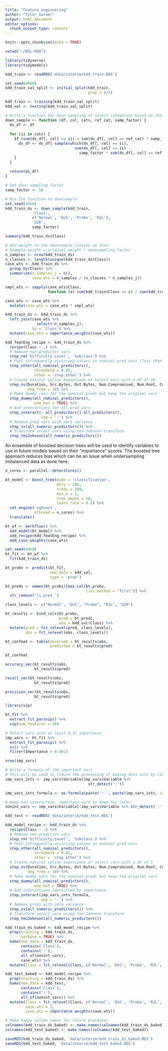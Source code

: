 ```yaml
---
title: "Feature engineering"
author: "Tyler Garner"
output: html_document
editor_options: 
  chunk_output_type: console
---
```


```r
knitr::opts_chunk$set(echo = TRUE)

setwd("~/NSL-KDD")
```



```r
library(tidyverse)
library(tidymodels)
```



```r
kdd_train <- readRDS('data/interim/kdd_train.RDS')

set.seed(4960)
kdd_train_val_split <- initial_split(kdd_train,
                                     prop = 4/5)

kdd_train <- training(kdd_train_val_split)
kdd_val <- testing(kdd_train_val_split)
```



```r
# Write a function for down sampling of select categories based on the size of one category
down_sample <- function (df, col, cats, ref_cat, samp_factor) {
  ds_df <- df
  
  for (ii in cats) {
    if (sum(ds_df[, col] == ii) > sum(ds_df[, col] == ref_cat) * samp_factor) {
      ds_df <- ds_df[-sample(which(ds_df[, col] == ii),
                               sum(ds_df[, col] == ii) -
                                 samp_factor * sum(ds_df[, col] == ref_cat)), ]
    }
  }
  
  return(ds_df)
}

# Set down sampling factor
samp_factor <- 50

# Run the function to downsample
set.seed(4960)
kdd_train_ds <- down_sample(kdd_train,
            'Class',
            c('Normal', 'DoS', 'Probe', 'R2L'),
            'U2R',
            samp_factor)

summary(kdd_train_ds$Class)
```



```r
# Add weight to the downsample classes so that:
# Example weight = original weight * downsampling factor
n_samples <- nrow(kdd_train_ds)
n_classes <- length(unique(kdd_train_ds$Class))
case_wts <- kdd_train_ds %>%
  group_by(Class) %>%
  summarize(n_samples_j = n(),
            case_wts = n_samples / (n_classes * n_samples_j))

smpl_wts <- sapply(case_wts$Class,
                   function (x) sum(kdd_train$Class == x) / sum(kdd_train_ds$Class == x))

case_wts <- case_wts %>%
  mutate(case_wts = case_wts * smpl_wts)

kdd_train_ds <- kdd_train_ds %>%
  left_join(case_wts %>%
              select(!n_samples_j),
            by = 'Class') %>%
  mutate(case_wts = importance_weights(case_wts))
```




```r
kdd_featEng_recipe <- kdd_train_ds %>%
  recipe(Class ~ .) %>%
  # Remove non-predictor vars
  step_rm('Difficulty.Level', 'Subclass') %>%
  # Pool infrequently occurring values in nominal pred vars (less than 5% of total)
  step_other(all_nominal_predictors(),
             threshold = 0.05,
             other = 'step_other') %>%
  # Create natural spline expansions of select vars with a df of 10
  step_ns(Duration, Src.Bytes, Dst.Bytes, Num.Compromised, Num.Root, Count, Srv.Count,
          deg_free = 10) %>%
  # Make dummy vars for the nominal preds but keep the original vars
  step_dummy(all_nominal_predictors(),
             one_hot = TRUE) %>%
  # Add interactions for all pred vars
  step_interact(~ all_predictors():all_predictors(),
                sep = ':') %>%
  # Remove pred vars with zero variance
  step_zv(all_numeric_predictors()) %>%
  # Transform select vars using Yeo-Johnson transform
  step_YeoJohnson(all_numeric_predictors())
```

An ensemble of boosted decision trees will be used to identify variables to use in future models based on their "importance" scores.  The boosted tree approach reduces bias which can be an issue when undersampling imbalanced data as done here.

```r
n_cores <- parallel::detectCores()

bt_model <- boost_tree(mode = 'classification',
                       mtry = 200,
                       trees = 200,
                       min_n = 2,
                       tree_depth = 10,
                       learn_rate = 0.2) %>%
  set_engine('xgboost',
             nthread = n_cores) %>%
  translate()

bt_wf <- workflow() %>%
  add_model(bt_model) %>%
  add_recipe(kdd_featEng_recipe) %>%
  add_case_weights(case_wts)

set.seed(4960)
bt_fit <- bt_wf %>%
  fit(kdd_train_ds)

bt_probs <- predict(bt_fit,
                    new_data = kdd_val,
                    type = 'prob')

bt_preds <- names(bt_probs)[max.col(bt_probs,
                                    ties.method = "first")] %>%
  str_remove('\\.pred_')

class_levels <- c("Normal", "DoS", "Probe", "R2L", "U2R")

bt_results <- bind_cols(bt_probs,
                        pred = bt_preds,
                        obs = kdd_val$Class) %>%
  mutate(pred = fct_relevel(pred, class_levels),
         obs = fct_relevel(obs, class_levels))
```



```r
bt_confmat <- table(observed = bt_results$obs,
                    predicted = bt_results$pred)

bt_confmat

accuracy_vec(bt_results$obs,
             bt_results$pred)

recall_vec(bt_results$obs,
             bt_results$pred)

precision_vec(bt_results$obs,
             bt_results$pred)
```



```r
library(vip)

bt_fit %>%
  extract_fit_parsnip() %>%
  vip(num_features = 20)

# Select vars with at least 0.1% importance
imp_vars <- bt_fit %>%
  extract_fit_parsnip() %>%
  vi() %>%
  filter(Importance > 0.001)

nrow(imp_vars)
```



```r
# Write a formula of the important vars
# This will be used to reduce the processing of baking data sets by limiting the number of interactions
imp_vars_ints <- imp_vars$Variable[imp_vars$Variable %>%
                                     str_detect(':')]

imp_vars_ints_formula <- as.formula(paste('~ ', paste(imp_vars_ints, collapse = '+')))

# Keep non-interaction, important vars to keep for later
nonint_vars <- imp_vars$Variable[!imp_vars$Variable %>% str_detect(':')]
```


```r
kdd_test <- readRDS('data/interim/kdd_test.RDS')

kdd_model_recipe <- kdd_train_ds %>%
  recipe(Class ~ .) %>%
  # Remove non-predictor vars
  step_rm('Difficulty.Level', 'Subclass') %>%
  # Pool infrequently occurring values in nominal pred vars
  step_other(all_nominal_predictors(),
             threshold = 0.01,
             other = 'step_other') %>%
  # Create natural spline expansions of select vars with a df of 5
  step_ns(Duration, Src.Bytes, Dst.Bytes, Num.Compromised, Num.Root, Count, Srv.Count,
          deg_free = 10) %>%
  # Make dummy vars for the nominal preds but keep the original vars
  step_dummy(all_nominal_predictors(),
             one_hot = TRUE) %>%
  # Add interactions identified by importance
  step_interact(imp_vars_ints_formula,
                sep = ':') %>%
  # Remove preds with zero variance
  step_zv(all_numeric_predictors()) %>%
  # Transform select vars using Yeo-Johnson transform
  step_YeoJohnson(all_numeric_predictors())

kdd_train_ds_baked <- kdd_model_recipe %>%
  prep(training = kdd_train_ds,
       verbose = TRUE) %>%
  bake(new_data = kdd_train_ds,
       contains('Class'),
       contains(':'),
       all_of(nonint_vars),
       case_wts) %>%
  mutate(Class = fct_relevel(Class, c('Normal', 'DoS', 'Probe', 'R2L', 'U2R')))

kdd_test_baked <- kdd_model_recipe %>%
  prep(training = kdd_train_ds) %>%
  bake(new_data = kdd_test,
       contains('Class'),
       contains(':'),
       all_of(nonint_vars)) %>%
  mutate(Class = fct_relevel(Class, c('Normal', 'DoS', 'Probe', 'R2L', 'U2R')),
         case_wts = 1,
         case_wts = importance_weights(case_wts))

# Make happy column names for future processes
colnames(kdd_train_ds_baked) <- make.names(colnames(kdd_train_ds_baked))
colnames(kdd_test_baked) <- make.names(colnames(kdd_test_baked))

saveRDS(kdd_train_ds_baked, 'data/interim/kdd_train_ds_baked.RDS')
saveRDS(kdd_test_baked, 'data/interim/kdd_test_baked.RDS')
```

